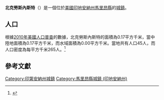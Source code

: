 {{noteTA
|G1=USState
|G2=地名
|G3=Unit
}}
{{Infobox settlement
|name            = 北克勞斯內斯特
|native_name = North Crows Nest
|settlement_type          = [[鎮|城鎮]]
|image_skyline            = Marion County Indiana Incorporated and Unincorporated areas North Crows Nest Highlighted 1854612.svg
|imagesize                = 250px
|image_map                = 
|mapsize                  = 
|subdivision_type         = [[世界政區索引|國家]]
|subdivision_type1        = [[美国州份|州份]]
|subdivision_type2        = [[印地安納州行政區劃|縣]]
|subdivision_name         = [[美国|美国]]
|subdivision_name1        = [[印地安納州|印地安納州]]
|subdivision_name2        = [[馬里昂縣_(印地安納州)|馬里昂縣]]
|elevation_ft             = 781
|elevation_m              = 238
|timezone                 = [[北美东部时区|CST]]
|area_total_km2           = 0.17
|area_land_km2            = 0.17
|area_water_km2           = 0.00
|area_total_sq_mi         = 
|area_land_sq_mi          = 
|area_water_sq_mi         = 
|population_as_of         = [[2010年美國人口普查|2010]]
|population_footnotes     = 
|population_total         = 45
|population_density_km2   = auto
|population_density_sq_mi = auto
|utc_offset               = -5
|coordinates              = {{coord|39|52|02|N|86|09|50|W|display=inline,title}}
| coor_pinpoint           = 
| coordinates_footnotes   = 
|timezone_DST             = EDT
|utc_offset_DST           = -4
|postal_code_type         = [[美國郵區編號|郵區編號]]
|postal_code              = 46234
|area_code                = {{link-en|电话区号317|Area code 317|317}}
|blank_name = [[地名信息系统|GNIS ID]]
|blank_info = 433220<ref name="GNIS">{{cite gnis|433220|North Crows Nest}}</ref>
}}
'''北克勞斯內斯特'''（{{lang-en|North Crows Nest}}）是一個位於[[美國|美國]][[印地安納州|印地安納州]][[馬里昂縣_(印地安納州)|馬里昂縣]]的[[鎮|城鎮]]。

== 人口 ==
根據[[2010年美國人口普查|2010年美國人口普查]]的數據，北克勞斯內斯特的面積為0.17平方千米，當中陸地面積為0.17平方千米，而水域面積為0.00平方千米。當地共有人口45人，而人口密度為每平方千米265人。<ref name="GR8">{{cite web|url=http://factfinder2.census.gov|publisher=[[美国人口调查局|美国人口调查局]]|accessdate=2011-05-14|title=American FactFinder|archive-date=2013-09-11|archive-url=https://web.archive.org/web/20130911234518/http://factfinder2.census.gov/|dead-url=no}}</ref>

== 參考文獻 ==
{{reflist}}
{{馬里昂縣 (印地安納州)}}
{{Indiana-geo-stub}}
{{DEFAULTSORT:North Crows Nest, Indiana}}
[[Category:印第安納州城鎮|Category:印第安納州城鎮]]
[[Category:馬里昂縣城鎮_(印地安納州)|Category:馬里昂縣城鎮 (印地安納州)]]